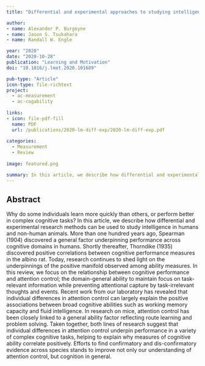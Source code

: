 ```yaml
---
title: "Differential and experimental approaches to studying intelligence in humans and non-human animals"

author:
- name: Alexander P. Burgoyne
- name: Jason S. Tsukahara
- name: Randall W. Engle

year: "2020"
date: "2020-10-28"
publication: "Learning and Motivation"
doi: "10.1016/j.lmot.2020.101689"

pub-type: "Article"
icon-type: file-richtext
project:
  - ac-measurement
  - ac-cogability
  
links:
- icon: file-pdf-fill
  name: PDF
  url: /publications/2020-lm-diff-exp/2020-lm-diff-exp.pdf
  
categories:
  - Measurement
  - Review
  
image: featured.png

summary: In this article, we describe how differential and experimental research methods can be used to study intelligence in humans and non-human animals. In this review, we focus on the relationship between cognitive performance and attention control; the domain-general ability to maintain focus on task-relevant information while preventing attentional capture by task-irrelevant thoughts and events.
---
```


## Abstract

Why do some individuals learn more quickly than others, or perform better in complex cognitive tasks? In this article, we describe how differential and experimental research methods can be used to study intelligence in humans and non-human animals. More than one hundred years ago, Spearman (1904) discovered a general factor underpinning performance across cognitive domains in humans. Shortly thereafter, Thorndike (1935) discovered positive correlations between cognitive performance measures in the albino rat. Today, research continues to shed light on the underpinnings of the positive manifold observed among ability measures. In this review, we focus on the relationship between cognitive performance and attention control; the domain-general ability to maintain focus on task-relevant information while preventing attentional capture by task-irrelevant thoughts and events. Recent work from our laboratory has revealed that individual differences in attention control can largely explain the positive associations between broad cognitive abilities such as working memory capacity and fluid intelligence. In research on mice, attention control has been closely linked to a general ability factor reflecting route learning and problem solving. Taken together, both lines of research suggest that individual differences in attention control underpin performance in a variety of complex cognitive tasks, helping to explain why measures of cognitive ability correlate positively. Efforts to find confirmatory and dis-confirmatory evidence across species stands to improve not only our understanding of attention control, but cognition in general.
